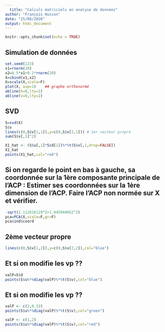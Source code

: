 ```yaml
---
  title: "Calculs matriciels en analyse de données"
author: "François Husson"
date: "25/08/2020"
output: html_document
---
```

  
  ```r
knitr::opts_chunk$set(echo = TRUE)
```

## Simulation de données
```r
set.seed(123)
x1=rnorm(20)
x2=0.5*x1+0.1*rnorm(20)
X=cbind(x1,x2)
X=scale(X,scale=F)
plot(X, asp=1)    ## graphe orthonormé
abline(h=0,lty=2)
abline(v=0,lty=2)
```
## SVD

```r
S=svd(X)
S$v
lines(c(0,S$v[1,1]),y=c(0,S$v[2,1])) # 1er vecteur propre
sum(S$v[,1]^2)
```

```r
X1_hat <- (S$u[,1]*S$d[1])%*%t(S$v[,1,drop=FALSE])
X1_hat
points(X1_hat,col="red")
```

## Si on regarde le point en bas à gauche, sa coordonnée sur la 1ère composante principale de l'ACP : Estimer ses coordonnées sur la 1ère dimension de l'ACP. Faire l'ACP non normée sur X et vérifier.

```r
-sqrt(2.112816129^2+1.045944052^2)
pca=PCA(X,scale=F,gr=F)
pca$ind$coord
```

## 2ème vecteur propre

```r
lines(c(0,S$v[1,2]),y=c(0,S$v[2,2]),col="blue")
```

## Et si on modifie les vp ??
```r
valP=S$d
points(S$u%*%diag(valP)%*%t(S$v),col="blue")
```

## Et si on modifie les vp ??
```r
valP <- c(2,0.32)
points(S$u%*%diag(valP)%*%t(S$v),col="green")
```

```r
valP <- c(1,2)
points(S$u%*%diag(valP)%*%t(S$v),col="red")
```

